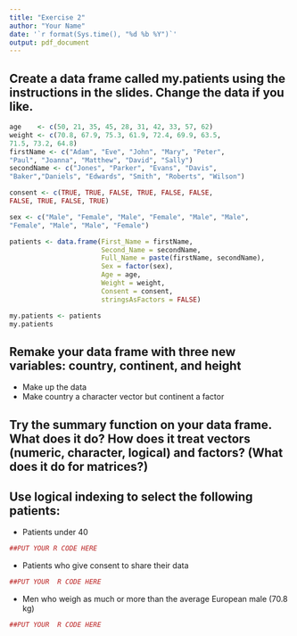 ```yaml
---
title: "Exercise 2"
author: "Your Name"
date: '`r format(Sys.time(), "%d %b %Y")`'
output: pdf_document
---
```


## Create a data frame called my.patients using the instructions in the slides. Change the data if you like.

```r
age    <- c(50, 21, 35, 45, 28, 31, 42, 33, 57, 62)
weight <- c(70.8, 67.9, 75.3, 61.9, 72.4, 69.9, 63.5, 
71.5, 73.2, 64.8)
firstName <- c("Adam", "Eve", "John", "Mary", "Peter", 
"Paul", "Joanna", "Matthew", "David", "Sally")
secondName <- c("Jones", "Parker", "Evans", "Davis", 
"Baker","Daniels", "Edwards", "Smith", "Roberts", "Wilson")

consent <- c(TRUE, TRUE, FALSE, TRUE, FALSE, FALSE,
FALSE, TRUE, FALSE, TRUE)

sex <- c("Male", "Female", "Male", "Female", "Male", "Male",
"Female", "Male", "Male", "Female")

patients <- data.frame(First_Name = firstName, 
                       Second_Name = secondName, 
                       Full_Name = paste(firstName, secondName), 
                       Sex = factor(sex),
                       Age = age,
                       Weight = weight,
                       Consent = consent,
                       stringsAsFactors = FALSE)

my.patients <- patients
my.patients
```


## Remake your data frame with three new variables: country, continent, and height

+ Make up the data
+ Make country a character vector but continent a factor


## Try the summary function on your data frame. What does it do? How does it treat vectors (numeric, character, logical) and factors? (What does it do for matrices?)

## Use logical indexing to select the following patients: 

+ Patients under 40

```r
##PUT YOUR R CODE HERE
```

+ Patients who give consent to share their data

```r
##PUT YOUR  R CODE HERE
```

+ Men who weigh as much or more than the average European male (70.8 kg)


```r
##PUT YOUR  R CODE HERE
```

